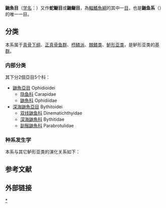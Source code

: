 {{Automatic taxobox
| fossil_range = {{fossilrange|古新世|现今}}
| image = Ogilbia sabaji - pone.0010676.g027.png
| image_caption =[[薩氏胎鬚鼬魚|薩氏胎鬚鼬魚]] ''Ogilbia sabaji''
| display parents=12
| taxon= Ophidiiformes
| authority=[[列夫·贝尔格|Berg]], 1937
| subdivision_ranks = 亞目
| subdivision = 
*[[鼬魚亞目|鼬魚亞目]] Ophidioidei 
*[[深海鼬魚亞目|深海鼬魚亞目]] Bythitoidei 

}}
'''鼬魚目'''（[[学名|学名]]：{{lang|la|Ophidiiformes}}）又作'''蛇鳚目'''或'''鼬鳚目'''，為[[輻鰭魚綱|輻鰭魚綱]]的其中一[[目_(生物)|目]]，也是'''鼬鱼系'''（{{lang|la|Ophidiaria}}）的唯一一目。

==分类==
本系属于[[真骨下纲|真骨下纲]]、[[正真骨鱼群|正真骨鱼群]]、[[栉鳞派|栉鳞派]]、[[棘鳍类|棘鳍类]]、[[鲈形亚类|鲈形亚类]]，是鲈形亚类的[[基群|基群]]{{r|Deepfin|PLoS}}。
===内部分类===
其下分2個亞目5个科：
*[[鼬魚亞目|鼬魚亞目]] Ophidioidei
**[[隐鱼科|隐鱼科]] Carapidae
**[[鼬魚科|鼬魚科]] Ophidiidae
*[[深海鼬魚亞目|深海鼬魚亞目]] Bythitoidei
**[[双线鼬鱼科|双线鼬鱼科]] Dinematichthyidae
**[[深海鼬魚科|深海鼬魚科]] Bythitidae
**[[副鬚鼬魚科|副鬚鼬魚科]] Parabrotulidae
===种系发生学===
本系与其它鲈形亚类的演化关系如下{{r|Deepfin|PLoS}}：
{{鲈形亚类支序分类法}}

==参考文献==
{{reflist|refs=
<ref name=Deepfin>{{cite journal|last1=Betancur-R|first1=Ricardo|last2=Wiley|first2=Edward O.|last3=Arratia|first3=Gloria|last4=Acero|first4=Arturo|last5=Bailly|first5=Nicolas|last6=Miya|first6=Masaki|last7=Lecointre|first7=Guillaume|last8=Ortí|first8=Guillermo|title=Phylogenetic classification of bony fishes|journal=''BMC Evolutionary Biology''|date=2017-07-06|volume=17|pages=162|doi=10.1186/s12862-017-0958-3|url=https://bmcevolbiol.biomedcentral.com/articles/10.1186/s12862-017-0958-3|issn=1471-2148|author=|access-date=2019-01-14|archive-url=https://web.archive.org/web/20190322032046/https://bmcevolbiol.biomedcentral.com/articles/10.1186/s12862-017-0958-3|archive-date=2019-03-22|dead-url=yes}}</ref>
<ref name=PLoS>Betancur-R., R., R.E. Broughton, E.O. Wiley, K. Carpenter, J.A. Lopez, C. Li, N.I. Holcroft, D. Arcila, M. Sanciangco, J. Cureton, F. Zhang, T. Buser, M. Campbell, T. Rowley, J.A. Ballesteros, G. Lu, T. Grande, G. Arratia & G. Ortí. 2013. [http://currents.plos.org/treeoflife/article/the-tree-of-life-and-a-new-classification-of-bony-fishes/ The tree of life and a new classification of bony fishes]. ''PLoS Currents Tree of Life''. 2013 Apr 18.</ref>
}}

==外部链接==
{{维基物种|Ophidiiformes}}
{{commonscat-inline|Ophidiiformes}}

{{輻鰭魚|E.}}
{{taxonbar}}

[[Category:鼬魚目|*]]